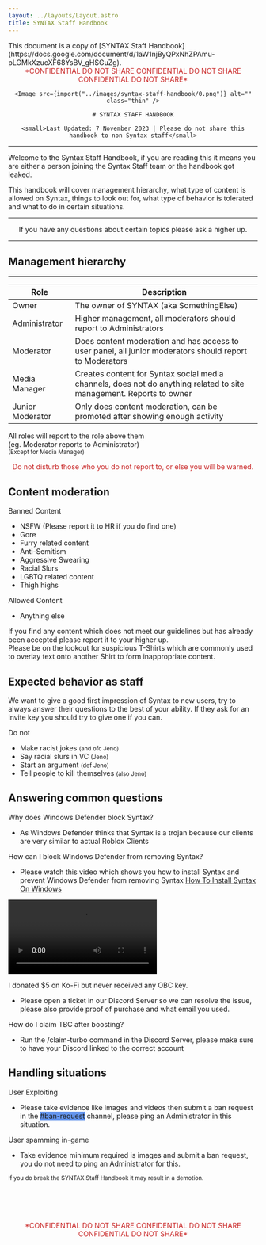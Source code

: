 ```yaml
---
layout: ../layouts/Layout.astro
title: SYNTAX Staff Handbook
---
```



<div class="notification">
	This document is a copy of [SYNTAX Staff
	Handbook](https://docs.google.com/document/d/1aW1njByQPxNhZPAmu-pLGMkXzucXF68YsBV_gHSGuZg).
</div>

<Styles>

<div style="text-align:center">
	<div style="color:#c82222">
		*CONFIDENTIAL DO NOT SHARE CONFIDENTIAL DO NOT SHARE CONFIDENTIAL DO NOT SHARE*
	</div>

    <Image src={import("../images/syntax-staff-handbook/0.png")} alt="" class="thin" />

    # SYNTAX STAFF HANDBOOK

    <small>Last Updated: 7 November 2023 | Please do not share this handbook to non Syntax staff</small>

</div>

---

Welcome to the Syntax Staff Handbook, if you are reading this it means you are either a person joining the Syntax Staff team or the handbook got leaked.

This handbook will cover management hierarchy, what type of content is allowed on Syntax, things to look out for, what type of behavior is tolerated and what to do in certain situations.

---

<div style="text-align:center">
	If you have any questions about certain topics please ask a higher up.
</div>

---

## Management hierarchy

---

| Role             | Description                                                                                                         |
| ---------------- | ------------------------------------------------------------------------------------------------------------------- |
| Owner            | The owner of SYNTAX (aka SomethingElse)                                                                             |
| Administrator    | Higher management, all moderators should report to Administrators                                                   |
| Moderator        | Does content moderation and has access to user panel, all junior moderators should report to Moderators             |
| Media Manager    | Creates content for Syntax social media channels, does not do anything related to site management. Reports to owner |
| Junior Moderator | Only does content moderation, can be promoted after showing enough activity                                         |

All roles will report to the role above them  
(eg. Moderator reports to Administrator)<br /><small>(Except for Media Manager)</small>

<div style="text-align:center;color:#c82222">
	Do not disturb those who you do not report to, or else you will be warned.
</div>

## Content moderation

Banned Content

-   NSFW (Please report it to HR if you do find one)
-   Gore
-   Furry related content
-   Anti-Semitism
-   Aggressive Swearing
-   Racial Slurs
-   LGBTQ related content
-   Thigh highs

Allowed Content

-   Anything else

If you find any content which does not meet our guidelines but has already been accepted please report it to your higher up.  
Please be on the lookout for suspicious T-Shirts which are commonly used to overlay text onto another Shirt to form inappropriate content.

## Expected behavior as staff

We want to give a good first impression of Syntax to new users, try to always answer their questions to the best of your ability. If they ask for an invite key you should try to give one if you can.

Do not

-   Make racist jokes <small>(and ofc Jeno)</small>
-   Say racial slurs in VC <small>(Jeno)</small>
-   Start an argument <small>(def Jeno)</small>
-   Tell people to kill themselves <small>(also Jeno)</small>

## Answering common questions

Why does Windows Defender block Syntax?

-   As Windows Defender thinks that Syntax is a trojan because our clients are very similar to actual Roblox Clients

How can I block Windows Defender from removing Syntax?

-   Please watch this video which shows you how to install Syntax and prevent Windows Defender from removing Syntax [How To Install Syntax On Windows](https://www.youtube.com/watch?v=YOqCNI0-rMs)

<video controls>
	<source
		src="/videos/syntax-staff-handbook/How To Install Syntax On Windows.mkv"
		type="video/mkv"
	/>
	<source
		src="/videos/syntax-staff-handbook/How To Install Syntax On Windows.mp4"
		type="video/mp4"
	/>
	The &lt;video&gt; element is not supported by your browser.
</video>

I donated $5 on Ko-Fi but never received any OBC key.

-   Please open a ticket in our Discord Server so we can resolve the issue, please also provide proof of purchase and what email you used.

How do I claim TBC after boosting?

-   Run the /claim-turbo command in the Discord Server, please make sure to have your Discord linked to the correct account

## Handling situations

User Exploiting

-   Please take evidence like images and videos then submit a ban request in the <span style="background:cornflowerblue">#ban-request</span> channel, please ping an Administrator in this situation.

User spamming in-game

-   Take evidence minimum required is images and submit a ban request, you do not need to ping an Administrator for this.

<small>
	If you do break the SYNTAX Staff Handbook it may result in a demotion.
</small>

<div style="text-align:center;color:#c82222;padding-top:5rem">
	*CONFIDENTIAL DO NOT SHARE CONFIDENTIAL DO NOT SHARE CONFIDENTIAL DO NOT
	SHARE*
</div>

</Styles>
